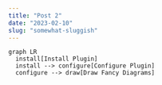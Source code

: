 ```yaml
---
title: "Post 2"
date: "2023-02-10"
slug: "somewhat-sluggish"
---
```



```mermaid
graph LR
  install[Install Plugin]
  install --> configure[Configure Plugin]
  configure --> draw[Draw Fancy Diagrams]
```